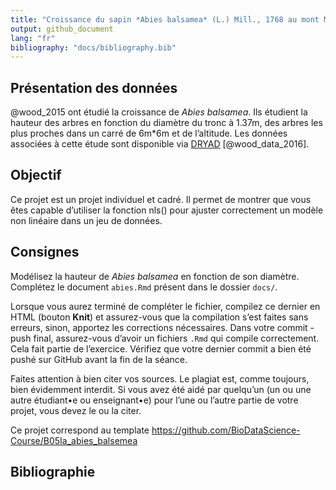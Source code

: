 ```yaml
---
title: "Croissance du sapin *Abies balsamea* (L.) Mill., 1768 au mont Moosilauke"
output: github_document
lang: "fr"
bibliography: "docs/bibliography.bib"
---
```


<!-- DO NOT EDIT .md FILE-->

## Présentation des données

@wood_2015 ont étudié la croissance de *Abies balsamea*. Ils étudient la hauteur des arbres en fonction du diamètre du tronc à 1.37m, des arbres les plus proches dans un carré de 6m\*6m et de l'altitude. Les données associées à cette étude sont disponible via [DRYAD](https://datadryad.org/) [@wood_data_2016].

## Objectif

Ce projet est un projet individuel et cadré. Il permet de montrer que vous êtes capable d'utiliser la fonction nls() pour ajuster correctement un modèle non linéaire dans un jeu de données.

## Consignes

Modélisez la hauteur de *Abies balsamea* en fonction de son diamètre. Complétez le document `abies.Rmd` présent dans le dossier `docs/`.

Lorsque vous aurez terminé de compléter le fichier, compilez ce dernier en HTML (bouton **Knit**) et assurez-vous que la compilation s'est faites sans erreurs, sinon, apportez les corrections nécessaires. Dans votre commit - push final, assurez-vous d'avoir un fichiers `.Rmd` qui compile correctement. Cela fait partie de l'exercice. Vérifiez que votre dernier commit a bien été pushé sur GitHub avant la fin de la séance.

Faites attention à bien citer vos sources. Le plagiat est, comme toujours, bien évidemment interdit. Si vous avez été aidé par quelqu'un (un ou une autre étudiant•e ou enseignant•e) pour l'une ou l'autre partie de votre projet, vous devez le ou la citer.

Ce projet correspond au template <https://github.com/BioDataScience-Course/B05Ia_abies_balsemea>

## Bibliographie
